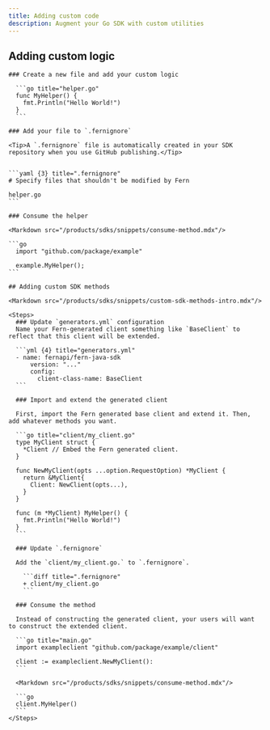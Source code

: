 ```yaml
---
title: Adding custom code
description: Augment your Go SDK with custom utilities
---
```


<Markdown src="/products/sdks/snippets/custom-code-intro.mdx"/>

## Adding custom logic

<Markdown src="/products/sdks/snippets/custom-logic-intro.mdx"/>

<Steps>

    ### Create a new file and add your custom logic
    
      ```go title="helper.go"
      func MyHelper() {
        fmt.Println("Hello World!")
      }
      ```

    ### Add your file to `.fernignore`

    <Tip>A `.fernignore` file is automatically created in your SDK repository when you use GitHub publishing.</Tip>


    ```yaml {3} title=".fernignore"
    # Specify files that shouldn't be modified by Fern

    helper.go
    ```

    ### Consume the helper

    <Markdown src="/products/sdks/snippets/consume-method.mdx"/>

    ```go
      import "github.com/package/example"

      example.MyHelper();
    ```
</Steps>

    ## Adding custom SDK methods

    <Markdown src="/products/sdks/snippets/custom-sdk-methods-intro.mdx"/>

    <Steps>
      ### Update `generators.yml` configuration
      Name your Fern-generated client something like `BaseClient` to reflect that this client will be extended.

      ```yml {4} title="generators.yml"
      - name: fernapi/fern-java-sdk
          version: "..."
          config:
            client-class-name: BaseClient
      ```

      ### Import and extend the generated client

      First, import the Fern generated base client and extend it. Then, add whatever methods you want.

      ```go title="client/my_client.go"
      type MyClient struct {
        *Client // Embed the Fern generated client.
      }

      func NewMyClient(opts ...option.RequestOption) *MyClient {
        return &MyClient{
          Client: NewClient(opts...),
        }
      }

      func (m *MyClient) MyHelper() {
        fmt.Println("Hello World!")
      }
      ```

      ### Update `.fernignore`

      Add the `client/my_client.go.` to `.fernignore`.

        ```diff title=".fernignore"
        + client/my_client.go
        ```

      ### Consume the method

      Instead of constructing the generated client, your users will want to construct the extended client.

      ```go title="main.go"
      import exampleclient "github.com/package/example/client"

      client := exampleclient.NewMyClient():
      ```

      <Markdown src="/products/sdks/snippets/consume-method.mdx"/>

      ```go
      client.MyHelper()
      ```
    </Steps>